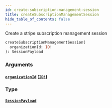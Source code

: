 ```yaml
---
id: create-subscription-management-session
title: createSubscriptionManagementSession
hide_table_of_contents: false
---
```



Create a stripe subscription management session

```graphql
createSubscriptionManagementSession(
  organizationId: ID!
): SessionPayload
```


### Arguments

#### [`organizationId`](#) ([`ID!`](/swapi/scalars/id))




### Type

#### [`SessionPayload`](/swapi/objects/session-payload)
